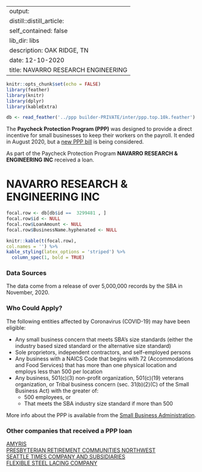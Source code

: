 
---
output:
  distill::distill_article:
    self_contained: false
    lib_dir: libs
description: OAK RIDGE, TN 
date: 12-10-2020
title: NAVARRO RESEARCH ENGINEERING 
---




```r
knitr::opts_chunk$set(echo = FALSE)
library(feather)
library(knitr)
library(dplyr)
library(kableExtra)

db <- read_feather('../ppp builder-PRIVATE/inter/ppp.top.10k.feather')

```



The **Paycheck Protection Program (PPP)** was designed to provide a direct incentive for small businesses to keep their workers on the payroll. It ended in August 2020, but a [new PPP bill](https://thehill.com/policy/finance/529092-bipartisan-support-for-new-ppp-loans-gains-momentum-in-congress) is being considered.

As part of the Paycheck Protection Program **NAVARRO RESEARCH & ENGINEERING INC** received a loan.


# NAVARRO RESEARCH & ENGINEERING INC 

```r
focal.row <- db[db$id ==  3299481 , ]
focal.row$id <- NULL
focal.row$LoanAmount <- NULL
focal.row$BusinessName.hyphenated <- NULL

knitr::kable(t(focal.row), 
col.names = '') %>%
kable_styling(latex_options = 'striped') %>%
  column_spec(1, bold = TRUE)


```

### Data Sources

The data come from a release of over 5,000,000 records by the SBA in November, 2020.


### Who Could Apply?

The following entities affected by Coronavirus (COVID-19) may have been eligible:

+ Any small business concern that meets SBA’s size standards (either the industry based sized standard or the alternative size standard)
+ Sole proprietors, independent contractors, and self-employed persons
+ Any business with a NAICS Code that begins with 72 (Accommodations and Food Services) that has more than one physical location and employs less than 500 per location
+ Any business, 501(c)(3) non-profit organization, 501(c)(19) veterans organization, or Tribal business concern (sec. 31(b)(2)(C) of the Small Business Act) with the greater of:
  + 500 employees, or 
  + That meets the SBA industry size standard if more than 500


More info about the PPP is available from the [Small Business Administration](https://www.sba.gov/funding-programs/loans/coronavirus-relief-options/paycheck-protection-program).

 
### Other companies that received a PPP loan 
   
 [AMYRIS](/Paycheck-Protection-Program/275807-AMYRIS) <br> [PRESBYTERIAN RETIREMENT COMMUNITIES NORTHWEST](/Paycheck-Protection-Program/3693462-PRESBYTERIAN-RETIREMENT-COMMUNITIES-NORTHWEST) <br> [SEATTLE TIMES COMPANY AND SUBSIDIARIES](/Paycheck-Protection-Program/4141673-SEATTLE-TIMES-COMPANY-AND-SUBSIDIARIES) <br> [FLEXIBLE STEEL LACING COMPANY](/Paycheck-Protection-Program/1659768-FLEXIBLE-STEEL-LACING-COMPANY) <br>